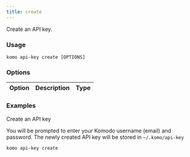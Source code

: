 ```yaml
---
title: create
---
```


Create an API key.

### Usage

`komo api-key create [OPTIONS]`

### Options

| Option                              	| Description                                                                                    | Type |
|-------------------------------------	|----------------------------------------------------------------------------------------------- |----- |

### Examples

Create an API key

<Note>You will be prompted to enter your Komodo username (email) and password. The newly created API key will be stored in `~/.komo/api-key`</Note>
```bash
komo api-key create
```
